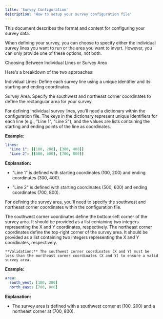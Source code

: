 ```yaml
---
title: 'Survey Configuration'
description: 'How to setup your survey configuration file'
---
```


This document describes the format and content for configuring your survey data.

When defining your survey, you can choose to specify either the individual survey lines you want to run or the area you want to invert. However, you can only provide one of these options, not both.

Choosing Between Individual Lines or Survey Area

Here's a breakdown of the two approaches:

Individual Lines: Define each survey line using a unique identifier and its starting and ending coordinates.

Survey Area: Specify the southwest and northeast corner coordinates to define the rectangular area for your survey.

<Tabs>
  <Tab title="Individual Lines">
For defining individual survey lines, you'll need a dictionary within the configuration file. The keys in the dictionary represent unique identifiers for each line (e.g., "Line 1", "Line 2"), and the values are lists containing the starting and ending points of the line as coordinates.

**Example:**

```yaml
lines:
  "Line 1": [[100, 200], [300, 400]]
  "Line 2": [[500, 600], [700, 800]]
```

**Explanation:**

* "Line 1" is defined with starting coordinates (100, 200) and ending coordinates (300, 400).
* "Line 2" is defined with starting coordinates (500, 600) and ending coordinates (700, 800).
    

  </Tab>
  <Tab title="Survey Area">
For defining the survey area, you'll need to specify the southwest and northeast corner coordinates within the configuration file.

<AccordionGroup>
  <Accordion icon="github" title="Southwest Corner (south_west)">
    The southwest corner coordinates define the bottom-left corner of the survey area. It should be provided as a list containing two integers representing the X and Y coordinates, respectively.
  </Accordion>
  <Accordion icon="rectangle-terminal" title="Northeast Corner (north_east)">
    The northeast corner coordinates define the top-right corner of the survey area. It should be provided as a list containing two integers representing the X and Y coordinates, respectively.

    **Validation:** The southwest corner coordinates (X and Y) must be less than the northeast corner coordinates (X and Y) to ensure a valid survey area.
  </Accordion>
</AccordionGroup>

**Example:**

```yaml
area:
  south_west: [100, 200]
  north_east: [700, 800]
```

**Explanation:**

* The survey area is defined with a southwest corner at (100, 200) and a northeast corner at (700, 800).
  </Tab>
</Tabs>